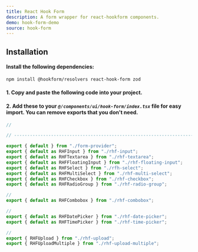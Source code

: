 ```yaml
---
title: React Hook Form
description: A form wrapper for react-hookform components.
demo: hook-form-demo
source: hook-form
---
```


## Installation
#### Install the following dependencies:
```bash
npm install @hookform/resolvers react-hook-form zod
```

#### 1. Copy and paste the following code into your project.

<ComponentSource name="rhf-form" filePath="@/components/ui/hook-form/form-provider.tsx"/>

#### 2. Add these to your *`@/components/ui/hook-form/index.tsx`* file for easy import. You can remove exports that you don't need.
```ts
//

// ----------------------------------------------------------------------

export { default } from "./form-provider";
export { default as RHFInput } from "./rhf-input";
export { default as RHFTextarea } from "./rhf-textarea";
export { default as RHFFloatingInput } from "./rhf-floating-input";
export { default as RHFSelect } from "./rfh-select";
export { default as RHFMultiSelect } from "./rhf-multi-select";
export { default as RHFCheckbox } from "./rhf-checkbox";
export { default as RHFRadioGroup } from "./rhf-radio-group";

//
export { default as RHFCombobox } from "./rhf-combobox";

//
export { default as RHFDatePicker } from "./rhf-date-picker";
export { default as RHFTimePicker } from "./rhf-time-picker";

//
export { RHFUpload } from "./rhf-upload";
export { RHFUploadMultiple } from "./rhf-upload-multiple";
```